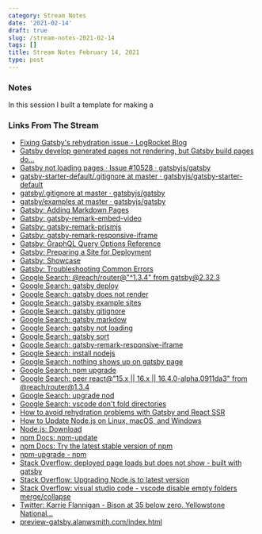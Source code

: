 ```yaml
---
category: Stream Notes
date: '2021-02-14'
draft: true
slug: /stream-notes-2021-02-14
tags: []
title: Stream Notes February 14, 2021
type: post
---
```



### Notes

In this session I built a template for making a 

### Links From The Stream


- [Fixing Gatsby's rehydration issue - LogRocket Blog](https://blog.logrocket.com/fixing-gatsbys-rehydration-issue/)
- [Gatsby develop generated pages not rendering, but Gatsby build pages do...](https://github.com/gatsbyjs/gatsby/issues/19347)
- [Gatsby not loading pages · Issue #10528 · gatsbyjs/gatsby](https://github.com/gatsbyjs/gatsby/issues/10528)
- [gatsby-starter-default/.gitignore at master · gatsbyjs/gatsby-starter-default](https://github.com/gatsbyjs/gatsby-starter-default/blob/master/.gitignore)
- [gatsby/.gitignore at master · gatsbyjs/gatsby](https://github.com/gatsbyjs/gatsby/blob/master/.gitignore)
- [gatsby/examples at master · gatsbyjs/gatsby](https://github.com/gatsbyjs/gatsby/tree/master/examples)
- [Gatsby: Adding Markdown Pages](https://www.gatsbyjs.com/docs/how-to/routing/adding-markdown-pages/)
- [Gatsby: gatsby-remark-embed-video](https://www.gatsbyjs.com/plugins/gatsby-remark-embed-video/?=video)
- [Gatsby: gatsby-remark-prismjs](https://www.gatsbyjs.com/plugins/gatsby-remark-prismjs/)
- [Gatsby: gatsby-remark-responsive-iframe](https://www.gatsbyjs.com/plugins/gatsby-remark-responsive-iframe/)
- [Gatsby: GraphQL Query Options Reference](https://www.gatsbyjs.com/docs/graphql-reference/#sort)
- [Gatsby: Preparing a Site for Deployment](https://www.gatsbyjs.com/docs/preparing-for-deployment/)
- [Gatsby: Showcase](https://www.gatsbyjs.com/showcase/)
- [Gatsby: Troubleshooting Common Errors](https://www.gatsbyjs.com/docs/how-to/local-development/troubleshooting-common-errors/)
- [Google Search: @reach/router@"^1.3.4" from gatsby@2.32.3](https://www.google.com/search?client=safari&rls=en&q=@reach/router@%22%5E1.3.4%22+from+gatsby@2.32.3&ie=UTF-8&oe=UTF-8)
- [Google Search: gatsby deploy](https://www.google.com/search?client=safari&rls=en&q=gatsby+deploy&ie=UTF-8&oe=UTF-8)
- [Google Search: gatsby does not render](https://www.google.com/search?client=safari&rls=en&q=gatsby+does+not+render&ie=UTF-8&oe=UTF-8)
- [Google Search: gatsby example sites](https://www.google.com/search?client=safari&rls=en&q=gatsby+example+sites&ie=UTF-8&oe=UTF-8)
- [Google Search: gatsby gitignore](https://www.google.com/search?client=safari&rls=en&q=gatsby+gitignore&ie=UTF-8&oe=UTF-8)
- [Google Search: gatsby markdow](https://www.google.com/search?client=safari&rls=en&q=gatsby+markdow&ie=UTF-8&oe=UTF-8)
- [Google Search: gatsby not loading](https://www.google.com/search?client=safari&rls=en&q=gatsby+not+loading&ie=UTF-8&oe=UTF-8)
- [Google Search: gatsby sort](https://www.google.com/search?client=safari&rls=en&q=gatsby+sort&ie=UTF-8&oe=UTF-8)
- [Google Search: gatsby-remark-responsive-iframe](https://www.google.com/search?client=safari&rls=en&q=gatsby-remark-responsive-iframe&ie=UTF-8&oe=UTF-8)
- [Google Search: install nodejs](https://www.google.com/search?client=safari&rls=en&q=install+nodejs&ie=UTF-8&oe=UTF-8)
- [Google Search: nothing shows up on gatsby page](https://www.google.com/search?client=safari&rls=en&q=nothing+shows+up+on+gatsby+page&ie=UTF-8&oe=UTF-8)
- [Google Search: npm upgrade](https://www.google.com/search?client=safari&rls=en&q=npm+upgrade&ie=UTF-8&oe=UTF-8)
- [Google Search: peer react@"15.x || 16.x || 16.4.0-alpha.0911da3" from @reach/router@1.3.4](https://www.google.com/search?client=safari&rls=en&q=peer+react@%2215.x+%7C%7C+16.x+%7C%7C+16.4.0-alpha.0911da3%22+from+@reach/router@1.3.4&ie=UTF-8&oe=UTF-8)
- [Google Search: upgrade nod](https://www.google.com/search?client=safari&rls=en&q=upgrade+nod&ie=UTF-8&oe=UTF-8)
- [Google Search: vscode don't fold directories](https://www.google.com/search?client=safari&rls=en&q=vscode+don%27t+fold+directories&ie=UTF-8&oe=UTF-8)
- [How to avoid rehydration problems with Gatsby and React SSR](https://www.joshwcomeau.com/react/the-perils-of-rehydration/)
- [How to Update Node.js on Linux, macOS, and Windows](https://www.whitesourcesoftware.com/free-developer-tools/blog/update-node-js/)
- [Node.js: Download](https://nodejs.org/en/download/)
- [npm Docs: npm-update](https://docs.npmjs.com/cli/v6/commands/npm-update)
- [npm Docs: Try the latest stable version of npm](https://docs.npmjs.com/try-the-latest-stable-version-of-npm)
- [npm-upgrade - npm](https://www.npmjs.com/package/npm-upgrade)
- [Stack Overflow: deployed page loads but does not show - built with gatsby](https://stackoverflow.com/questions/61715507/deployed-page-loads-but-does-not-show-built-with-gatsby)
- [Stack Overflow: Upgrading Node.js to latest version](https://stackoverflow.com/questions/10075990/upgrading-node-js-to-latest-version)
- [Stack Overflow: visual studio code - vscode disable empty folders merge/collapse](https://stackoverflow.com/questions/59415299/vscode-disable-empty-folders-merge-collapse)
- [Twitter: Karrie Flannigan - Bison at 35 below zero. Yellowstone National...](https://twitter.com/Karrie1313/status/1360531276772573189)
- [‎preview-gatsby.alanwsmith.com/index.html](http://preview-gatsby.alanwsmith.com/index.html)
